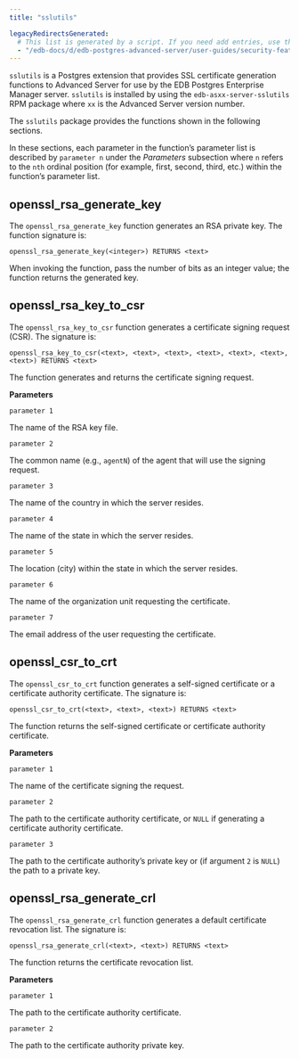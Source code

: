 ```yaml
---
title: "sslutils"

legacyRedirectsGenerated:
  # This list is generated by a script. If you need add entries, use the `legacyRedirects` key.
  - "/edb-docs/d/edb-postgres-advanced-server/user-guides/security-features-guide/13/sslutils.html"
---
```


<div id="sslutils" class="registered_link"></div>

`sslutils` is a Postgres extension that provides SSL certificate generation functions to Advanced Server for use by the EDB Postgres Enterprise Manager server. `sslutils` is installed by using the `edb-asxx-server-sslutils` RPM package where `xx` is the Advanced Server version number.

The `sslutils` package provides the functions shown in the following sections.

In these sections, each parameter in the function’s parameter list is described by `parameter n` under the *Parameters* subsection where `n` refers to the `nth` ordinal position (for example, first, second, third, etc.) within the function’s parameter list.

## openssl_rsa_generate_key

The `openssl_rsa_generate_key` function generates an RSA private key. The function signature is:

```text
openssl_rsa_generate_key(<integer>) RETURNS <text>
```

When invoking the function, pass the number of bits as an integer value; the function returns the generated key.

## openssl_rsa_key_to_csr

The `openssl_rsa_key_to_csr` function generates a certificate signing request (CSR). The signature is:

```text
openssl_rsa_key_to_csr(<text>, <text>, <text>, <text>, <text>, <text>,
<text>) RETURNS <text>
```

The function generates and returns the certificate signing request.

**Parameters**

`parameter 1`

 The name of the RSA key file.

`parameter 2`

 The common name (e.g., `agentN`) of the agent that will use the signing request.

`parameter 3`

 The name of the country in which the server resides.

`parameter 4`

 The name of the state in which the server resides.

`parameter 5`

 The location (city) within the state in which the server resides.

`parameter 6`

 The name of the organization unit requesting the certificate.

`parameter 7`

 The email address of the user requesting the certificate.

## openssl_csr_to_crt

The `openssl_csr_to_crt` function generates a self-signed certificate or a certificate authority certificate. The signature is:

```text
openssl_csr_to_crt(<text>, <text>, <text>) RETURNS <text>
```

The function returns the self-signed certificate or certificate authority certificate.

**Parameters**

`parameter 1`

 The name of the certificate signing the request.

`parameter 2`

 The path to the certificate authority certificate, or `NULL` if generating a certificate authority certificate.

`parameter 3`

 The path to the certificate authority’s private key or (if argument `2` is `NULL`) the path to a private key.

## openssl_rsa_generate_crl

The `openssl_rsa_generate_crl` function generates a default certificate revocation list. The signature is:

```text
openssl_rsa_generate_crl(<text>, <text>) RETURNS <text>
```

The function returns the certificate revocation list.

**Parameters**

`parameter 1`

 The path to the certificate authority certificate.

`parameter 2`

 The path to the certificate authority private key.
